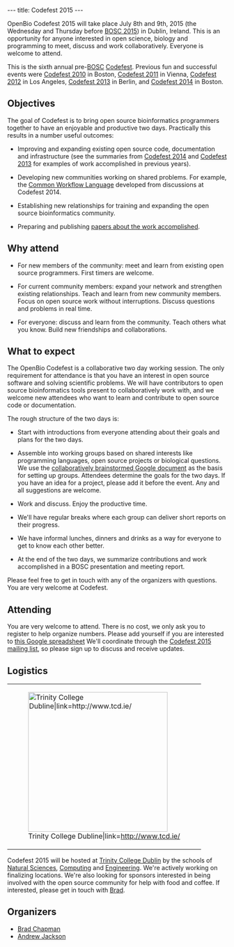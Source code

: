 ---
title: Codefest 2015
---

OpenBio Codefest 2015 will take place July 8th and 9th, 2015 (the Wednesday and Thursday before [[BOSC 2015]]) in Dublin, Ireland. This is an opportunity for anyone interested in open science, biology and programming to meet, discuss and work collaboratively. Everyone is welcome to attend.

This is the sixth annual pre-[[BOSC]] [[Codefest]]. Previous fun and successful events were [[Codefest 2010]] in
Boston, [[Codefest 2011]] in Vienna, [[Codefest 2012]] in Los Angeles, [[Codefest 2013]] in Berlin,
and [[Codefest 2014]] in Boston.

== Objectives ==

The goal of Codefest is to bring open source bioinformatics programmers together to have an enjoyable and productive two days. Practically this results in a number useful outcomes:

* Improving and expanding existing open source code, documentation and infrastructure (see the summaries from [https://docs.google.com/presentation/d/114yvrK0Veasc_ns_rg484j2xxRi1h7wNlU2XKONuUqY/edit Codefest 2014] and [http://bcb.io/2013/07/18/summary-from-bioinformatics-open-science-codefest-2013-tools-infrastructure-standards-and-visualization/ Codefest 2013] for examples of work accomplished in previous years).

* Developing new communities working on shared problems. For example, the [https://groups.google.com/forum/#!forum/common-workflow-language Common Workflow Language] developed from discussions at Codefest 2014.

* Establishing new relationships for training and expanding the open source bioinformatics community.

* Preparing and publishing [http://www.biomedcentral.com/1471-2105/15/S14/S7 papers about the work accomplished].

== Why attend ==

* For new members of the community: meet and learn from existing open source programmers. First timers are welcome.

* For current community members: expand your network and strengthen existing relationships. Teach and learn from new community members. Focus on open source work without interruptions. Discuss questions and problems in real time. 

* For everyone: discuss and learn from the community. Teach others what you know. Build new friendships and collaborations.

== What to expect ==

The OpenBio Codefest is a collaborative two day working session. The only
requirement for attendance is that you have an interest in open source software
and solving scientific problems. We will have contributors to open source
bioinformatics tools present to collaboratively work with, and we welcome new
attendees who want to learn and contribute to open source code or documentation.

The rough structure of the two days is:

* Start with introductions from everyone attending about their goals and plans for the two days.

* Assemble into working groups based on shared interests like programming languages, open source projects or biological questions. We use the [https://docs.google.com/document/d/1BJ_l4LG_RiCukJaDSkK4-_apr2nBtFr4gUYQHo1HeVQ/edit collaboratively brainstormed Google document] as the basis for setting up groups. Attendees determine the goals for the two days. If you have an idea for a project, please add it before the event. Any and all suggestions are welcome.

* Work and discuss. Enjoy the productive time.

* We'll have regular breaks where each group can deliver short reports on their progress.

* We have informal lunches, dinners and drinks as a way for everyone to get to know each other better.

* At the end of the two days, we summarize contributions and work accomplished in a BOSC presentation and meeting report.

Please feel free to get in touch with any of the organizers with questions. You
are very welcome at Codefest.

== Attending ==

You are very welcome to attend. There is no cost, we only ask you to register to help organize numbers. Please add yourself if you are
interested to [https://docs.google.com/spreadsheets/d/1STl3x-KcInCxpGBgBHDz2C_LvrudXDe1X9d68NpH0Tk/edit?usp=sharing this Google spreadsheet]
We'll coordinate through the [https://groups.google.com/forum/?fromgroups#!forum/openbio-codefest-2015 Codefest 2015 mailing list],
so please sign up to discuss and receive updates.

== Logistics ==

{|
| [[File:TCDTrimmed.png‎|320px|right|Trinity College Dubline|link=http://www.tcd.ie/]]
|}

Codefest 2015 will be hosted at [http://www.tcd.ie/ Trinity College Dublin] by the schools of [http://naturalscience.tcd.ie/ Natural Sciences], [https://www.scss.tcd.ie/ Computing] and [http://www.tcd.ie/Engineering/ Engineering]. We're actively working on finalizing locations. We're also looking for sponsors interested in being involved with the open source community for help with food and coffee. If interested, please get in touch with [https://github.com/chapmanb Brad].

== Organizers ==

* [http://bcb.io/ Brad Chapman]
* [http://www.tcd.ie/Zoology/research/research/theoretical/andrewjackson.php Andrew Jackson]